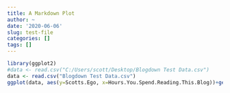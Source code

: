 ```yaml
---
title: A Markdown Plot
author: ~
date: '2020-06-06'
slug: test-file
categories: []
tags: []
---
```

```r
library(ggplot2)
#data <- read.csv("C:/Users/scott/Desktop/Blogdown Test Data.csv")
data <- read.csv("Blogdown Test Data.csv")
ggplot(data, aes(y=Scotts.Ego, x=Hours.You.Spend.Reading.This.Blog))+geom_point()+geom_smooth(method = lm, formula = y ~ splines::bs(x, 3))

```
